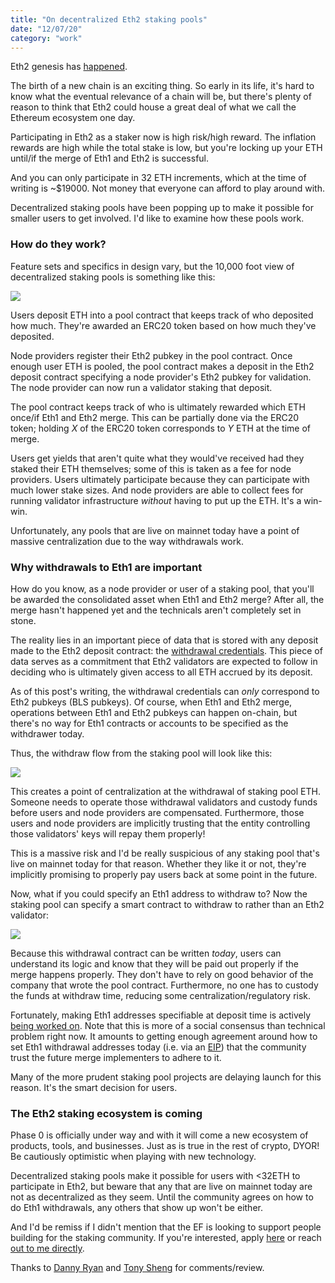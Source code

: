 ```yaml
---
title: "On decentralized Eth2 staking pools"
date: "12/07/20"
category: "work"
---
```


Eth2 genesis has [happened](https://beaconcha.in/block/0).

The birth of a new chain is an exciting thing. So early in its life, it's hard to know what the eventual relevance of a chain will be, but there's plenty of reason to think that Eth2 could house a great deal of what we call the Ethereum ecosystem one day.

Participating in Eth2 as a staker now is high risk/high reward. The inflation rewards are high while the total stake is low, but you're locking up your ETH until/if the merge of Eth1 and Eth2 is successful.

And you can only participate in 32 ETH increments, which at the time of writing is ~$19000. Not money that everyone can afford to play around with.

Decentralized staking pools have been popping up to make it possible for smaller users to get involved. I'd like to examine how these pools work.

### How do they work?

Feature sets and specifics in design vary, but the 10,000 foot view of decentralized staking pools is something like this:

<img src="https://i.imgur.com/bljGe83.png">

Users deposit ETH into a pool contract that keeps track of who deposited how much. They're awarded an ERC20 token based on how much they've deposited.

Node providers register their Eth2 pubkey in the pool contract. Once enough user ETH is pooled, the pool contract makes a deposit in the Eth2 deposit contract specifying a node provider's Eth2 pubkey for validation.  The node provider can now run a validator staking that deposit.

The pool contract keeps track of who is ultimately rewarded which ETH once/if Eth1 and Eth2 merge. This can be partially done via the ERC20 token; holding *X* of the ERC20 token corresponds to *Y* ETH at the time of merge.

Users get yields that aren't quite what they would've received had they staked their ETH themselves; some of this is taken as a fee for node providers. Users ultimately participate because they can participate with much lower stake sizes. And node providers are able to collect fees for running validator infrastructure *without* having to put up the ETH. It's a win-win.

Unfortunately, any pools that are live on mainnet today have a point of massive centralization due to the way withdrawals work.

### Why withdrawals to Eth1 are important

How do you know, as a node provider or user of a staking pool, that you'll be awarded the consolidated asset when Eth1 and Eth2 merge? After all, the merge hasn't happened yet and the technicals aren't completely set in stone.

The reality lies in an important piece of data that is stored with any deposit made to the Eth2 deposit contract: the [withdrawal credentials](https://github.com/ethereum/eth2.0-specs/blob/dev/specs/phase0/deposit-contract.md#withdrawal-credentials).  This piece of data serves as a commitment that Eth2 validators are expected to follow in deciding who is ultimately given access to all ETH accrued by its deposit.

As of this post's writing, the withdrawal credentials can *only* correspond to Eth2 pubkeys (BLS pubkeys). Of course, when Eth1 and Eth2 merge, operations between Eth1 and Eth2 pubkeys can happen on-chain, but there's no way for Eth1 contracts or accounts to be specified as the withdrawer today.

Thus, the withdraw flow from the staking pool will look like this:

<img src="https://i.imgur.com/nClfD78.png">

This creates a point of centralization at the withdrawal of staking pool ETH.  Someone needs to operate those withdrawal validators and custody funds before users and node providers are compensated. Furthermore, those users and node providers are implicitly trusting that the entity controlling those validators' keys will repay them properly!

This is a massive risk and I'd be really suspicious of any staking pool that's live on mainnet today for that reason. Whether they like it or not, they're implicitly promising to properly pay users back at some point in the future.

Now, what if you could specify an Eth1 address to withdraw to? Now the staking pool can specify a smart contract to withdraw to rather than an Eth2 validator:

<img src="https://i.imgur.com/gHIMfGb.png">

Because this withdrawal contract can be written *today*, users can understand its logic and know that they will be paid out properly if the merge happens properly. They don't have to rely on good behavior of the company that wrote the pool contract. Furthermore, no one has to custody the funds at withdraw time, reducing some centralization/regulatory risk.

Fortunately, making Eth1 addresses specifiable at deposit time is actively [being worked on](https://ethresear.ch/t/simple-eth1-withdrawals-beacon-chain-centric/8256). Note that this is more of a social consensus than technical problem right now. It amounts to getting enough agreement around how to set Eth1 withdrawal addresses today (i.e. via an [EIP](https://eips.ethereum.org/)) that the community trust the future merge implementers to adhere to it.

Many of the more prudent staking pool projects are delaying launch for this reason. It's the smart decision for users.

### The Eth2 staking ecosystem is coming

Phase 0 is officially under way and with it will come a new ecosystem of products, tools, and businesses. Just as is true in the rest of crypto, DYOR! Be cautiously optimistic when playing with new technology.

Decentralized staking pools make it possible for users with \<32ETH to participate in Eth2, but beware that any that are live on mainnet today are not as decentralized as they seem. Until the community agrees on how to do Eth1 withdrawals, any others that show up won't be either.

And I'd be remiss if I didn't mention that the EF is looking to support people building for the staking community. If you're interested, apply [here](https://ethereum.org/en/eth2/get-involved/staking-community-grants/) or reach [out to me directly](https://twitter.com/lakshmansankar).

  Thanks to [Danny Ryan](https://twitter.com/dannyryan) and [Tony Sheng](https://twitter.com/tonysheng) for comments/review.
